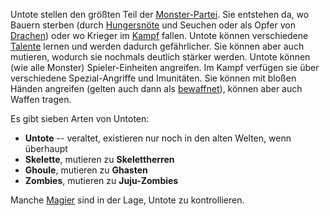 Untote stellen den größten Teil der [[Monster|Monster-Partei]]. Sie entstehen da, wo Bauern sterben (durch [[Hunger|Hungersnöte]] und Seuchen oder als Opfer von [[Drachen]]) oder wo Krieger im [[Krieg|Kampf]] fallen. Untote können verschiedene [[Talente]] lernen und werden dadurch gefährlicher. Sie können aber auch mutieren, wodurch sie nochmals deutlich stärker werden. Untote können (wie alle Monster) Spieler-Einheiten angreifen. Im Kampf verfügen sie über verschiedene Spezial-Angriffe und Imunitäten. Sie können mit bloßen Händen angreifen (gelten auch dann als [[bewaffnet]]), können aber auch Waffen tragen.

Es gibt sieben Arten von Untoten:
* '''Untote''' -- veraltet, existieren nur noch in den alten Welten, wenn überhaupt
* '''Skelette''', mutieren zu '''Skelettherren'''
* '''Ghoule''', mutieren zu '''Ghasten'''
* '''Zombies''', mutieren zu '''Juju-Zombies'''

Manche [[Magie]]r sind in der Lage, Untote zu kontrollieren.